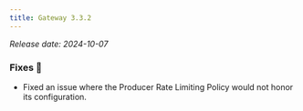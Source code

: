 ```yaml
---
title: Gateway 3.3.2
---
```


*Release date: 2024-10-07*

### Fixes 🔨

- Fixed an issue where the Producer Rate Limiting Policy would not honor its configuration.